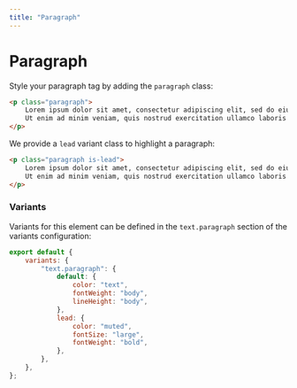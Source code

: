 ```yaml
---
title: "Paragraph"
--- 
```


# Paragraph

Style your paragraph tag by adding the `paragraph` class:

```html live=true
<p class="paragraph">
    Lorem ipsum dolor sit amet, consectetur adipiscing elit, sed do eiusmod tempor incididunt ut labore et dolore magna aliqua.
    Ut enim ad minim veniam, quis nostrud exercitation ullamco laboris nisi ut aliquip ex ea commodo consequat.
</p>
```

We provide a `lead` variant class to highlight a paragraph:

```html live=true
<p class="paragraph is-lead">
    Lorem ipsum dolor sit amet, consectetur adipiscing elit, sed do eiusmod tempor incididunt ut labore et dolore magna aliqua.
    Ut enim ad minim veniam, quis nostrud exercitation ullamco laboris nisi ut aliquip ex ea commodo consequat.
</p>
```

### Variants

Variants for this element can be defined in the `text.paragraph` section of the variants configuration:

```js
export default {
    variants: {
        "text.paragraph": {
            default: {
                color: "text",
                fontWeight: "body",
                lineHeight: "body",
            },
            lead: {
                color: "muted",
                fontSize: "large",
                fontWeight: "bold",
            },
        },
    },
};
```
